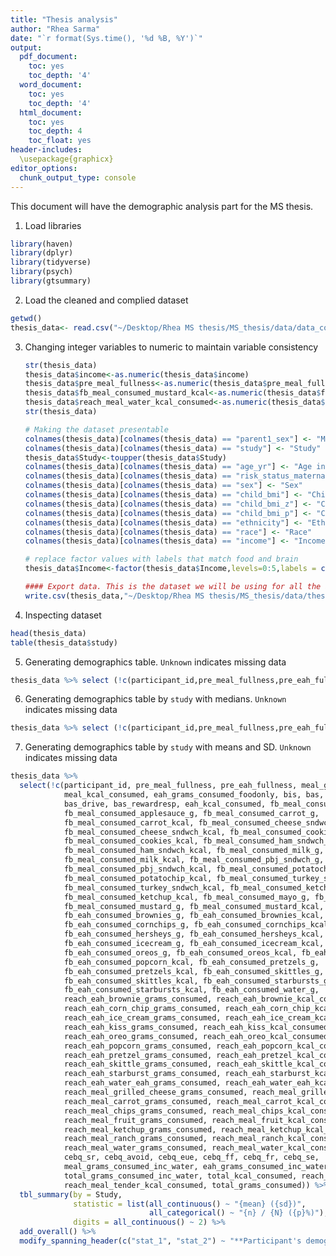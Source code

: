 ```yaml
---
title: "Thesis analysis"
author: "Rhea Sarma" 
date: "`r format(Sys.time(), '%d %B, %Y')`"
output:
  pdf_document:
    toc: yes
    toc_depth: '4'
  word_document:
    toc: yes
    toc_depth: '4'
  html_document:
    toc: yes
    toc_depth: 4
    toc_float: yes
header-includes: 
  \usepackage{graphicx}
editor_options: 
  chunk_output_type: console
---
```


This document will have the demographic analysis part for the MS thesis.

1.  Load libraries

```r
library(haven)
library(dplyr)
library(tidyverse)
library(psych)
library(gtsummary)

```

2.  Load the cleaned and complied dataset

```r
getwd()
thesis_data<- read.csv("~/Desktop/Rhea MS thesis/MS_thesis/data/data_compiled.csv")
```

3.  Changing integer variables to numeric to maintain variable consistency

    ```r
    str(thesis_data)
    thesis_data$income<-as.numeric(thesis_data$income)
    thesis_data$pre_meal_fullness<-as.numeric(thesis_data$pre_meal_fullness)
    thesis_data$fb_meal_consumed_mustard_kcal<-as.numeric(thesis_data$fb_meal_consumed_mustard_kcal)
    thesis_data$reach_meal_water_kcal_consumed<-as.numeric(thesis_data$reach_meal_water_kcal_consumed)
    str(thesis_data)

    # Making the dataset presentable
    colnames(thesis_data)[colnames(thesis_data) == "parent1_sex"] <- "Measured Parent"
    colnames(thesis_data)[colnames(thesis_data) == "study"] <- "Study"
    thesis_data$Study<-toupper(thesis_data$Study)
    colnames(thesis_data)[colnames(thesis_data) == "age_yr"] <- "Age in years"
    colnames(thesis_data)[colnames(thesis_data) == "risk_status_maternal"] <- "Maternal risk status"
    colnames(thesis_data)[colnames(thesis_data) == "sex"] <- "Sex"
    colnames(thesis_data)[colnames(thesis_data) == "child_bmi"] <- "Child BMI"
    colnames(thesis_data)[colnames(thesis_data) == "child_bmi_z"] <- "Child BMI z-score"
    colnames(thesis_data)[colnames(thesis_data) == "child_bmi_p"] <- "Child BMI percentile"
    colnames(thesis_data)[colnames(thesis_data) == "ethnicity"] <- "Ethinicity"
    colnames(thesis_data)[colnames(thesis_data) == "race"] <- "Race"
    colnames(thesis_data)[colnames(thesis_data) == "income"] <- "Income"

    # replace factor values with labels that match food and brain 
    thesis_data$Income<-factor(thesis_data$Income,levels=0:5,labels = c("<$20,000","$20,000-$35,000","$36,000-$50,000","$51,000-$75,000","$76,000-$100,000",">$100,000"))

    #### Export data. This is the dataset we will be using for all the analysis ####
    write.csv(thesis_data,"~/Desktop/Rhea MS thesis/MS_thesis/data/thesis_data.csv", row.names = FALSE)
    ```

4.  Inspecting dataset

```r
head(thesis_data)
table(thesis_data$study)
```

5.  Generating demographics table. `Unknown` indicates missing data

```r
thesis_data %>% select (!c(participant_id,pre_meal_fullness,pre_eah_fullness, meal_grams_consumed, meal_kcal_consumed, eah_grams_consumed_foodonly,bis, bas,bas_funseeking, bas_drive, bas_rewardresp, eah_kcal_consumed,fb_meal_consumed_applesauce_kcal, fb_meal_consumed_applesauce_g, fb_meal_consumed_carrot_g, fb_meal_consumed_carrot_kcal, fb_meal_consumed_cheese_sndwch_g, fb_meal_consumed_cheese_sndwch_kcal, fb_meal_consumed_cookies_g, fb_meal_consumed_cookies_kcal, fb_meal_consumed_ham_sndwch_g, fb_meal_consumed_ham_sndwch_kcal, fb_meal_consumed_milk_g, fb_meal_consumed_milk_kcal, fb_meal_consumed_pbj_sndwch_g, fb_meal_consumed_pbj_sndwch_kcal, fb_meal_consumed_potatochip_g, fb_meal_consumed_potatochip_kcal, fb_meal_consumed_turkey_sndwch_g, fb_meal_consumed_turkey_sndwch_kcal, fb_meal_consumed_ketchup_g, fb_meal_consumed_ketchup_kcal, fb_meal_consumed_mayo_g, fb_meal_consumed_mayo_kcal, fb_meal_consumed_mustard_g, fb_meal_consumed_mustard_kcal,fb_eah_consumed_brownies_g, fb_eah_consumed_brownies_kcal, fb_eah_consumed_cornchips_g,fb_eah_consumed_cornchips_kcal,fb_eah_consumed_hersheys_g,fb_eah_consumed_hersheys_kcal,fb_eah_consumed_icecream_g,fb_eah_consumed_icecream_kcal,fb_eah_consumed_oreos_g, fb_eah_consumed_oreos_kcal, fb_eah_consumed_popcorn_g,fb_eah_consumed_popcorn_kcal, fb_eah_consumed_pretzels_g, fb_eah_consumed_pretzels_kcal, fb_eah_consumed_skittles_g, fb_eah_consumed_skittles_kcal, fb_eah_consumed_starbursts_g,fb_eah_consumed_starbursts_kcal, fb_eah_consumed_water_g, reach_eah_brownie_grams_consumed, reach_eah_brownie_kcal_consumed, reach_eah_corn_chip_grams_consumed, reach_eah_corn_chip_kcal_consumed, reach_eah_ice_cream_grams_consumed,reach_eah_ice_cream_kcal_consumed,reach_eah_kiss_grams_consumed,reach_eah_kiss_kcal_consumed,reach_eah_oreo_grams_consumed, reach_eah_oreo_kcal_consumed, reach_eah_popcorn_grams_consumed, reach_eah_popcorn_kcal_consumed, reach_eah_pretzel_grams_consumed, reach_eah_pretzel_kcal_consumed, reach_eah_skittle_grams_consumed, reach_eah_skittle_kcal_consumed, reach_eah_starburst_grams_consumed, reach_eah_starburst_kcal_consumed,reach_eah_water_eah_grams_consumed,reach_eah_water_eah_kcal_consumed, reach_meal_grilled_cheese_grams_consumed,reach_meal_grilled_cheese_kcal_consumed, reach_meal_carrot_grams_consumed, reach_meal_carrot_kcal_consumed, reach_meal_chips_grams_consumed, reach_meal_chips_kcal_consumed, reach_meal_fruit_grams_consumed, reach_meal_fruit_kcal_consumed, reach_meal_ketchup_grams_consumed, reach_meal_ketchup_kcal_consumed, reach_meal_ranch_grams_consumed, reach_meal_ranch_kcal_consumed, reach_meal_water_grams_consumed, reach_meal_water_kcal_consumed, cebq_sr, cebq_avoid, cebq_eue, cebq_ff, cebq_fr, cebq_se, meal_grams_consumed_inc_water, eah_grams_consumed_inc_water,total_grams_consumed_inc_water, total_kcal_consumed, reach_meal_tender_grams_consumed, reach_meal_tender_kcal_consumed, total_grams_consumed)) %>% tbl_summary()
```

6.  Generating demographics table by `study` with medians. `Unknown` indicates missing data

```r
thesis_data %>% select (!c(participant_id,pre_meal_fullness,pre_eah_fullness, meal_grams_consumed, meal_kcal_consumed, eah_grams_consumed_foodonly,bis, bas,bas_funseeking, bas_drive, bas_rewardresp, eah_kcal_consumed,fb_meal_consumed_applesauce_kcal, fb_meal_consumed_applesauce_g, fb_meal_consumed_carrot_g, fb_meal_consumed_carrot_kcal, fb_meal_consumed_cheese_sndwch_g, fb_meal_consumed_cheese_sndwch_kcal, fb_meal_consumed_cookies_g, fb_meal_consumed_cookies_kcal, fb_meal_consumed_ham_sndwch_g, fb_meal_consumed_ham_sndwch_kcal, fb_meal_consumed_milk_g, fb_meal_consumed_milk_kcal, fb_meal_consumed_pbj_sndwch_g, fb_meal_consumed_pbj_sndwch_kcal, fb_meal_consumed_potatochip_g, fb_meal_consumed_potatochip_kcal, fb_meal_consumed_turkey_sndwch_g, fb_meal_consumed_turkey_sndwch_kcal, fb_meal_consumed_ketchup_g, fb_meal_consumed_ketchup_kcal, fb_meal_consumed_mayo_g, fb_meal_consumed_mayo_kcal, fb_meal_consumed_mustard_g, fb_meal_consumed_mustard_kcal,fb_eah_consumed_brownies_g, fb_eah_consumed_brownies_kcal, fb_eah_consumed_cornchips_g,fb_eah_consumed_cornchips_kcal,fb_eah_consumed_hersheys_g,fb_eah_consumed_hersheys_kcal,fb_eah_consumed_icecream_g,fb_eah_consumed_icecream_kcal,fb_eah_consumed_oreos_g, fb_eah_consumed_oreos_kcal, fb_eah_consumed_popcorn_g,fb_eah_consumed_popcorn_kcal, fb_eah_consumed_pretzels_g, fb_eah_consumed_pretzels_kcal, fb_eah_consumed_skittles_g, fb_eah_consumed_skittles_kcal, fb_eah_consumed_starbursts_g,fb_eah_consumed_starbursts_kcal, fb_eah_consumed_water_g, reach_eah_brownie_grams_consumed, reach_eah_brownie_kcal_consumed, reach_eah_corn_chip_grams_consumed, reach_eah_corn_chip_kcal_consumed, reach_eah_ice_cream_grams_consumed,reach_eah_ice_cream_kcal_consumed,reach_eah_kiss_grams_consumed,reach_eah_kiss_kcal_consumed,reach_eah_oreo_grams_consumed, reach_eah_oreo_kcal_consumed, reach_eah_popcorn_grams_consumed, reach_eah_popcorn_kcal_consumed, reach_eah_pretzel_grams_consumed, reach_eah_pretzel_kcal_consumed, reach_eah_skittle_grams_consumed, reach_eah_skittle_kcal_consumed, reach_eah_starburst_grams_consumed, reach_eah_starburst_kcal_consumed,reach_eah_water_eah_grams_consumed,reach_eah_water_eah_kcal_consumed, reach_meal_grilled_cheese_grams_consumed,reach_meal_grilled_cheese_kcal_consumed, reach_meal_carrot_grams_consumed, reach_meal_carrot_kcal_consumed, reach_meal_chips_grams_consumed, reach_meal_chips_kcal_consumed, reach_meal_fruit_grams_consumed, reach_meal_fruit_kcal_consumed, reach_meal_ketchup_grams_consumed, reach_meal_ketchup_kcal_consumed, reach_meal_ranch_grams_consumed, reach_meal_ranch_kcal_consumed, reach_meal_water_grams_consumed, reach_meal_water_kcal_consumed, cebq_sr, cebq_avoid, cebq_eue, cebq_ff, cebq_fr, cebq_se, meal_grams_consumed_inc_water, eah_grams_consumed_inc_water,total_grams_consumed_inc_water, total_kcal_consumed, reach_meal_tender_grams_consumed, reach_meal_tender_kcal_consumed, total_grams_consumed)) %>% tbl_summary(by = Study)

```

7.  Generating demographics table by `study` with means and SD. `Unknown` indicates missing data

```r
thesis_data %>% 
  select(!c(participant_id, pre_meal_fullness, pre_eah_fullness, meal_grams_consumed, 
            meal_kcal_consumed, eah_grams_consumed_foodonly, bis, bas, bas_funseeking, 
            bas_drive, bas_rewardresp, eah_kcal_consumed, fb_meal_consumed_applesauce_kcal, 
            fb_meal_consumed_applesauce_g, fb_meal_consumed_carrot_g, 
            fb_meal_consumed_carrot_kcal, fb_meal_consumed_cheese_sndwch_g, 
            fb_meal_consumed_cheese_sndwch_kcal, fb_meal_consumed_cookies_g, 
            fb_meal_consumed_cookies_kcal, fb_meal_consumed_ham_sndwch_g, 
            fb_meal_consumed_ham_sndwch_kcal, fb_meal_consumed_milk_g, 
            fb_meal_consumed_milk_kcal, fb_meal_consumed_pbj_sndwch_g, 
            fb_meal_consumed_pbj_sndwch_kcal, fb_meal_consumed_potatochip_g, 
            fb_meal_consumed_potatochip_kcal, fb_meal_consumed_turkey_sndwch_g, 
            fb_meal_consumed_turkey_sndwch_kcal, fb_meal_consumed_ketchup_g, 
            fb_meal_consumed_ketchup_kcal, fb_meal_consumed_mayo_g, fb_meal_consumed_mayo_kcal, 
            fb_meal_consumed_mustard_g, fb_meal_consumed_mustard_kcal, 
            fb_eah_consumed_brownies_g, fb_eah_consumed_brownies_kcal, 
            fb_eah_consumed_cornchips_g, fb_eah_consumed_cornchips_kcal, 
            fb_eah_consumed_hersheys_g, fb_eah_consumed_hersheys_kcal, 
            fb_eah_consumed_icecream_g, fb_eah_consumed_icecream_kcal, 
            fb_eah_consumed_oreos_g, fb_eah_consumed_oreos_kcal, fb_eah_consumed_popcorn_g, 
            fb_eah_consumed_popcorn_kcal, fb_eah_consumed_pretzels_g, 
            fb_eah_consumed_pretzels_kcal, fb_eah_consumed_skittles_g, 
            fb_eah_consumed_skittles_kcal, fb_eah_consumed_starbursts_g, 
            fb_eah_consumed_starbursts_kcal, fb_eah_consumed_water_g, 
            reach_eah_brownie_grams_consumed, reach_eah_brownie_kcal_consumed, 
            reach_eah_corn_chip_grams_consumed, reach_eah_corn_chip_kcal_consumed, 
            reach_eah_ice_cream_grams_consumed, reach_eah_ice_cream_kcal_consumed, 
            reach_eah_kiss_grams_consumed, reach_eah_kiss_kcal_consumed, 
            reach_eah_oreo_grams_consumed, reach_eah_oreo_kcal_consumed, 
            reach_eah_popcorn_grams_consumed, reach_eah_popcorn_kcal_consumed, 
            reach_eah_pretzel_grams_consumed, reach_eah_pretzel_kcal_consumed, 
            reach_eah_skittle_grams_consumed, reach_eah_skittle_kcal_consumed, 
            reach_eah_starburst_grams_consumed, reach_eah_starburst_kcal_consumed, 
            reach_eah_water_eah_grams_consumed, reach_eah_water_eah_kcal_consumed, 
            reach_meal_grilled_cheese_grams_consumed, reach_meal_grilled_cheese_kcal_consumed, 
            reach_meal_carrot_grams_consumed, reach_meal_carrot_kcal_consumed, 
            reach_meal_chips_grams_consumed, reach_meal_chips_kcal_consumed, 
            reach_meal_fruit_grams_consumed, reach_meal_fruit_kcal_consumed, 
            reach_meal_ketchup_grams_consumed, reach_meal_ketchup_kcal_consumed, 
            reach_meal_ranch_grams_consumed, reach_meal_ranch_kcal_consumed, 
            reach_meal_water_grams_consumed, reach_meal_water_kcal_consumed, 
            cebq_sr, cebq_avoid, cebq_eue, cebq_ff, cebq_fr, cebq_se, 
            meal_grams_consumed_inc_water, eah_grams_consumed_inc_water, 
            total_grams_consumed_inc_water, total_kcal_consumed, reach_meal_tender_grams_consumed, 
            reach_meal_tender_kcal_consumed, total_grams_consumed)) %>% 
  tbl_summary(by = Study, 
              statistic = list(all_continuous() ~ "{mean} ({sd})", 
                               all_categorical() ~ "{n} / {N} ({p}%)"), 
              digits = all_continuous() ~ 2) %>% 
  add_overall() %>% 
  modify_spanning_header(c("stat_1", "stat_2") ~ "**Participant's demographics by study**")

```
